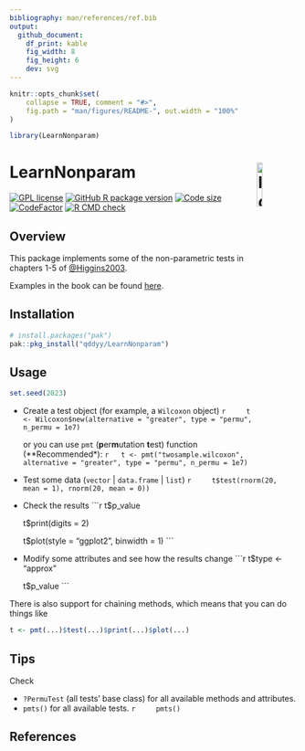 ```yaml
---
bibliography: man/references/ref.bib
output:
  github_document:
    df_print: kable
    fig_width: 8
    fig_height: 6
    dev: svg
---
```


```r
knitr::opts_chunk$set(
    collapse = TRUE, comment = "#>",
    fig.path = "man/figures/README-", out.width = "100%"
)

library(LearnNonparam)
```

# LearnNonparam <img src="man/figures/logo.svg" alt="logo" width="14%" align="right"/>

[![GPL license](https://img.shields.io/github/license/qddyy/LearnNonparam)](https://cran.r-project.org/web/licenses/GPL-2)
[![GitHub R package version](https://img.shields.io/github/r-package/v/qddyy/LearnNonparam)](https://github.com/qddyy/LearnNonparam)
[![Code size](https://img.shields.io/github/languages/code-size/qddyy/LearnNonparam.svg)](https://github.com/qddyy/LearnNonparam)
[![CodeFactor](https://www.codefactor.io/repository/github/qddyy/LearnNonparam/badge)](https://www.codefactor.io/repository/github/qddyy/LearnNonparam)
[![R CMD check](https://github.com/qddyy/LearnNonparam/workflows/R-CMD-check/badge.svg)](https://github.com/qddyy/LearnNonparam/actions)

## Overview

This package implements some of the non-parametric tests in chapters 1-5 of [@Higgins2003](#references).

Examples in the book can be found [here](https://qddyy.github.io/LearnNonparam/articles/examples). 

## Installation

```r
# install.packages("pak")
pak::pkg_install("qddyy/LearnNonparam")
```

## Usage

```r
set.seed(2023)
```

- Create a test object (for example, a `Wilcoxon` object)
    ```r
    t <- Wilcoxon$new(alternative = "greater", type = "permu", n_permu = 1e7)
    ```

    or you can use `pmt` (**p**er**m**utation **t**est) function (**Recommended*):
    ```r
    t <- pmt("twosample.wilcoxon", alternative = "greater", type = "permu", n_permu = 1e7)
    ```

- Test some data (`vector` | `data.frame` | `list`)
    ```r
    t$test(rnorm(20, mean = 1), rnorm(20, mean = 0))
    ```

- Check the results
    ```r
    t$p_value

    t$print(digits = 2)

    t$plot(style = "ggplot2", binwidth = 1)
    ```

- Modify some attributes and see how the results change
    ```r
    t$type <- "approx"

    t$p_value
    ```

There is also support for chaining methods, which means that you can do things like

```r
t <- pmt(...)$test(...)$print(...)$plot(...)
```

## Tips

Check

- `?PermuTest` (all tests' base class) for all available methods and attributes. 
- `pmts()` for all available tests. 
    ```r
    pmts()
    ```

## References
